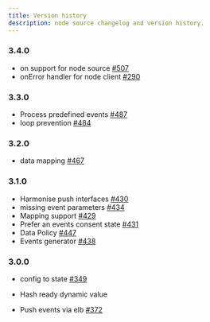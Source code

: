 ```yaml
---
title: Version history
description: node source changelog and version history.
---
```


### 3.4.0

- on support for node source
  [#507](https://github.com/elbwalker/walkerOS/issues/507)
- onError handler for node client
  [#290](https://github.com/elbwalker/walkerOS/issues/290)

### 3.3.0

- Process predefined events
  [#487](https://github.com/elbwalker/walkerOS/issues/487)
- loop prevention [#484](https://github.com/elbwalker/walkerOS/issues/484)

### 3.2.0

- data mapping [#467](https://github.com/elbwalker/walkerOS/issues/467)

### 3.1.0

- Harmonise push interfaces
  [#430](https://github.com/elbwalker/walkerOS/issues/430)
- missing event parameters
  [#434](https://github.com/elbwalker/walkerOS/issues/434)
- Mapping support [#429](https://github.com/elbwalker/walkerOS/issues/429)
- Prefer an events consent state
  [#431](https://github.com/elbwalker/walkerOS/issues/431)
- Data Policy [#447](https://github.com/elbwalker/walkerOS/issues/447)
- Events generator [#438](https://github.com/elbwalker/walkerOS/issues/438)

### 3.0.0

- config to state [#349](https://github.com/elbwalker/walkerOS/issues/349)

- Hash ready dynamic value
- Push events via elb [#372](https://github.com/elbwalker/walkerOS/issues/372)
